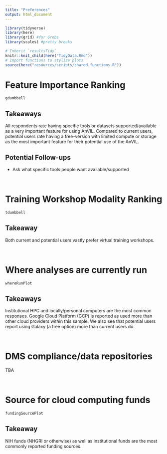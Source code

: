 ```yaml
---
title: "Preferences"
output: html_document
---
```


```r
library(tidyverse)
library(here)
library(grid) #for Grobs
library(scales) #pretty breaks

# Inherit `resultsTidy`
knitr::knit_child(here("TidyData.Rmd"))
# Import functions to stylize plots
source(here("resources/scripts/shared_functions.R"))
```

# Feature Importance Ranking

```r
gdumbbell
```

## Takeaways

All respondents rate having specific tools or datasets supported/available as a very important feature for using AnVIL. Compared to current users, potential users rate having a free-version with limited compute or storage as the most important feature for their potential use of the AnVIL.

## Potential Follow-ups

  - Ask what specific tools people want available/supported

<br/>

# Training Workshop Modality Ranking

```r
tdumbbell
```

## Takeaway

Both current and potential users vastly prefer virtual training workshops.

<br/>

# Where analyses are currently run

```r
whereRunPlot
```

## Takeaways

Institutional HPC and locally/personal computers are the most common responses. Google Cloud Platform (GCP) is reported as used more than other cloud providers within this sample. We also see that potential users report using Galaxy (a free option) more than current users do.

<br/>

# DMS compliance/data repositories

TBA

<br/>

# Source for cloud computing funds

```r
fundingSourcePlot
```

## Takeaway

NIH funds (NHGRI or otherwise) as well as institutional funds are the most commonly reported funding sources.

<br/>
